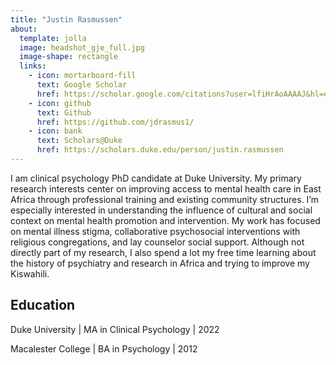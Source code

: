 ---
title: "Justin Rasmussen"
about:
  template: jolla
  image: headshot_gje_full.jpg
  image-shape: rectangle
  links:
    - icon: mortarboard-fill
      text: Google Scholar
      href: https://scholar.google.com/citations?user=lfiHrAoAAAAJ&hl=en
    - icon: github
      text: Github
      href: https://github.com/jdrasmus1/
    - icon: bank
      text: Scholars@Duke
      href: https://scholars.duke.edu/person/justin.rasmussen
---

I am clinical psychology PhD candidate at Duke University. My primary research interests center on improving access to mental health care in East Africa through professional training and existing community structures. I'm especially interested in understanding the influence of cultural and social context on mental health promotion and intervention. My work has focused on mental illness stigma, collaborative psychosocial interventions with religious congregations, and lay counselor social support. Although not directly part of my research, I also spend a lot my free time learning about the history of psychiatry and research in Africa and trying to improve my Kiswahili.

## Education

Duke University \| MA in Clinical Psychology \| 2022

Macalester College \| BA in Psychology \| 2012
